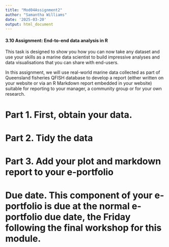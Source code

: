 ```yaml
---
title: "Mod04Assignment2"
author: "Samantha Williams"
date: '2025-03-20'
output: html_document
---
```


#### 3.10 Assignment: End-to-end data analysis in R
This task is designed to show you how you can now take any dataset and use your skills as a marine data scientist to build impressive analyses and data visualisations that you can share with end-users.

In this assignment, we will use real-world marine data collected as part of Queensland fisheries QFISH database to develop a report (either written on your website or via an R Markdown report embedded in your website) suitable for reporting to your manager, a community group or for your own research.

# Part 1. First, obtain your data. 

# Part 2. Tidy the data

# Part 3. Add your plot and markdown report to your e-portfolio

# Due date. This component of your e-portfolio is due at the normal e-portfolio due date, the Friday following the final workshop for this module.